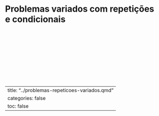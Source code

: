 # Problemas variados com repetições e condicionais {#sec-problemas-repeticoes-variados}

<!-- Contagens de vários intervalos (categorias natação) -->
``` .include
```

<!-- Média de medidas de pressão  -->
``` .include
```

<!-- Porcentagem de cada resposta de uma pesquisa de opinião  -->
``` .include
```

<!-- Contagem e porcentagem em relatório de gastos  -->
``` .include
```

<!-- Porcentagens e médias na população  -->
``` .include
```

<!-- Soma dos divisores  -->
``` .include
```

<!-- Erro em determinação do maior (inteiros positivos)  -->
``` .include
```

<!-- Crescimento simultâneo de aplicações -->
``` .include
```

<!-- Crescimento simultâneo de aplicações 2-->
``` .include
```

<!-- Máximo e contagem simultâneas (idades) -->
``` .include
```

<!-- Conversões sucessivas de conceito para nota -->
``` .include
```

<!-- Separação de inteiro em potências de 10  -->
``` .include
```

<!-- Geração de palíndromo numérico  -->
``` .include
```
---
title: "../problemas-repeticoes-variados.qmd"
categories: false
toc: false
---
